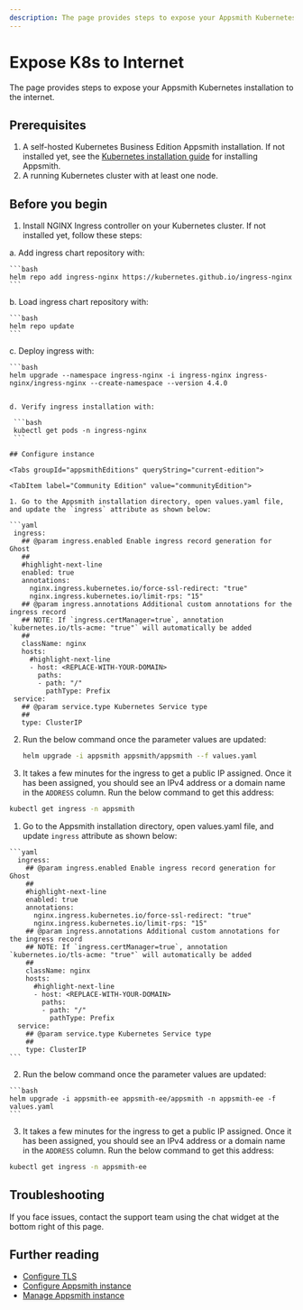 ```yaml
---
description: The page provides steps to expose your Appsmith Kubernetes installation to the internet.
---
```


# Expose K8s to Internet
The page provides steps to expose your Appsmith Kubernetes installation to the internet.

## Prerequisites
1. A self-hosted Kubernetes Business Edition Appsmith installation. If not installed yet, see the [Kubernetes installation guide](/getting-started/setup/installation-guides/kubernetes) for installing Appsmith.
2. A running Kubernetes cluster with at least one node.

## Before you begin
1. Install NGINX Ingress controller on your Kubernetes cluster. If not installed yet, follow these steps:

  a. Add ingress chart repository with:

    ```bash
    helm repo add ingress-nginx https://kubernetes.github.io/ingress-nginx
    ```

  b. Load ingress chart repository with:

    ```bash
    helm repo update
    ```
  c. Deploy ingress with:

    ```bash
    helm upgrade --namespace ingress-nginx -i ingress-nginx ingress-nginx/ingress-nginx --create-namespace --version 4.4.0
   ```

  d. Verify ingress installation with:

    ```bash
    kubectl get pods -n ingress-nginx
    ``` 

## Configure instance

<Tabs groupId="appsmithEditions" queryString="current-edition">

<TabItem label="Community Edition" value="communityEdition"> 

  1. Go to the Appsmith installation directory, open values.yaml file, and update the `ingress` attribute as shown below:

  ```yaml 
    ingress:
      ## @param ingress.enabled Enable ingress record generation for Ghost
      ##
      #highlight-next-line
      enabled: true
      annotations:
        nginx.ingress.kubernetes.io/force-ssl-redirect: "true"
        nginx.ingress.kubernetes.io/limit-rps: "15"
      ## @param ingress.annotations Additional custom annotations for the ingress record
      ## NOTE: If `ingress.certManager=true`, annotation `kubernetes.io/tls-acme: "true"` will automatically be added
      ##
      className: nginx
      hosts:
        #highlight-next-line
        - host: <REPLACE-WITH-YOUR-DOMAIN>
          paths:
          - path: "/"
            pathType: Prefix
    service:
      ## @param service.type Kubernetes Service type
      ##
      type: ClusterIP
  ```

  2. Run the below command once the parameter values are updated:

      ```bash 
      helm upgrade -i appsmith appsmith/appsmith --f values.yaml
      ```
  3. It takes a few minutes for the ingress to get a public IP assigned. Once it has been assigned, you should see an IPv4 address or a domain name in the `ADDRESS` column. Run the below command to get this address:

  ```bash
  kubectl get ingress -n appsmith
  ```

</TabItem>
 <TabItem label="Business Edition" value="businessEdition">

  1. Go to the Appsmith installation directory, open values.yaml file, and update `ingress` attribute as shown below:
  
    ```yaml 
      ingress:
        ## @param ingress.enabled Enable ingress record generation for Ghost
        ##
        #highlight-next-line
        enabled: true
        annotations:
          nginx.ingress.kubernetes.io/force-ssl-redirect: "true"
          nginx.ingress.kubernetes.io/limit-rps: "15"
        ## @param ingress.annotations Additional custom annotations for the ingress record
        ## NOTE: If `ingress.certManager=true`, annotation `kubernetes.io/tls-acme: "true"` will automatically be added
        ##
        className: nginx
        hosts:
          #highlight-next-line
          - host: <REPLACE-WITH-YOUR-DOMAIN>
            paths:
            - path: "/"
              pathType: Prefix
      service:
        ## @param service.type Kubernetes Service type
        ##
        type: ClusterIP
    ```
    
  2. Run the below command once the parameter values are updated:

    ```bash 
    helm upgrade -i appsmith-ee appsmith-ee/appsmith -n appsmith-ee -f values.yaml
    ```

  3. It takes a few minutes for the ingress to get a public IP assigned. Once it has been assigned, you should see an IPv4 address or a domain name in the `ADDRESS` column. Run the below command to get this address:

  ```bash
  kubectl get ingress -n appsmith-ee
  ```

</TabItem>
</Tabs>
  

## Troubleshooting

If you face issues, contact the support team using the chat widget at the bottom right of this page.

## Further reading
* [Configure TLS](/getting-started/setup/instance-configuration/custom-domain/configure-tls)
* [Configure Appsmith instance](/getting-started/setup/instance-configuration#configure-helm-installations)
* [Manage Appsmith instance](/getting-started/setup/instance-management/)
